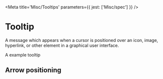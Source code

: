 

<Meta title='Misc/Tooltips' parameters={{ jest: ['Misc/spec'] }} />

# Tooltip

A message which appears when a cursor is positioned over an icon, image, hyperlink, or other element in a graphical user
interface.

<Preview>
  <Story name='Default'>
    <Tooltip>A example tooltip</Tooltip>
  </Story>
</Preview>

<Props of={Tooltip} />

## Arrow positioning

<Preview>
  <Story name='Arrow positioning'>
    <Margins inline='neg-x8'>
      <Box>
        <Margins all='x8'>
          <Tooltip children='Tooltip' placement='bottom-start' />
          <Tooltip children='Tooltip' placement='bottom' />
          <Tooltip children='Tooltip' placement='bottom-end' />
        </Margins>
      </Box>
      <Box>
        <Margins all='x8'>
          <Tooltip children='Tooltip' placement='right' />
          <Tooltip children='Tooltip' placement={null} />
          <Tooltip children='Tooltip' placement='left' />
        </Margins>
      </Box>
      <Box>
        <Margins all='x8'>
          <Tooltip children='Tooltip' placement='top-start' />
          <Tooltip children='Tooltip' placement='top' />
          <Tooltip children='Tooltip' placement='top-end' />
        </Margins>
      </Box>
    </Margins>
  </Story>
</Preview>
